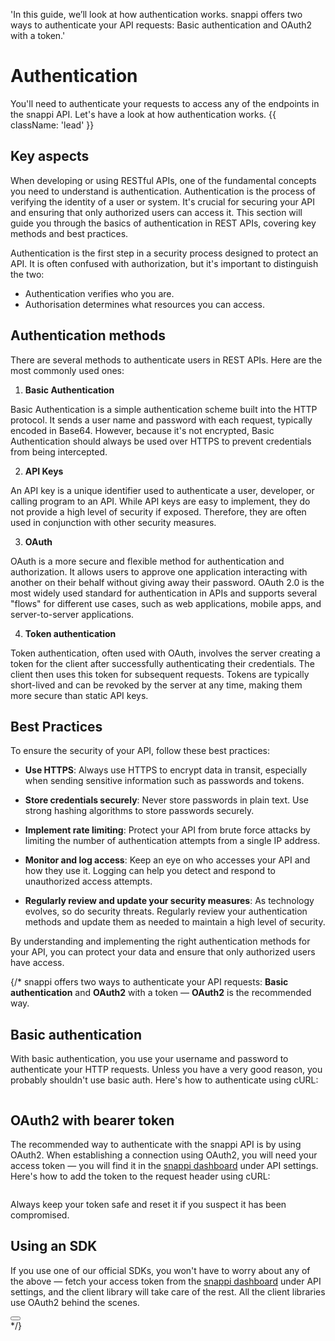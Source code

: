   'In this guide, we’ll look at how authentication works. snappi offers two ways to authenticate your API requests: Basic authentication and OAuth2 with a token.'

# Authentication

You'll need to authenticate your requests to access any of the endpoints in the snappi API. Let's have a look at how authentication works. {{ className: 'lead' }}


## Key aspects

When developing or using RESTful APIs, one of the fundamental concepts you need to understand is authentication. Authentication is the process of verifying the identity of a user or system. It's crucial for securing your API and ensuring that only authorized users can access it. This section will guide you through the basics of authentication in REST APIs, covering key methods and best practices.

Authentication is the first step in a security process designed to protect an API. It is often confused with authorization, but it's important to distinguish the two:
- Authentication verifies who you are.
- Authorisation determines what resources you can access.

## Authentication methods

There are several methods to authenticate users in REST APIs. Here are the most commonly used ones:

1. **Basic Authentication**

Basic Authentication is a simple authentication scheme built into the HTTP protocol. It sends a user name and password with each request, typically encoded in Base64. However, because it's not encrypted, Basic Authentication should always be used over HTTPS to prevent credentials from being intercepted.


2. **API Keys**

An API key is a unique identifier used to authenticate a user, developer, or calling program to an API. While API keys are easy to implement, they do not provide a high level of security if exposed. Therefore, they are often used in conjunction with other security measures.

3. **OAuth**

OAuth is a more secure and flexible method for authentication and authorization. It allows users to approve one application interacting with another on their behalf without giving away their password. OAuth 2.0 is the most widely used standard for authentication in APIs and supports several "flows" for different use cases, such as web applications, mobile apps, and server-to-server applications.

4. **Token authentication**

Token authentication, often used with OAuth, involves the server creating a token for the client after successfully authenticating their credentials. The client then uses this token for subsequent requests. Tokens are typically short-lived and can be revoked by the server at any time, making them more secure than static API keys.

## Best Practices 

To ensure the security of your API, follow these best practices:

- **Use HTTPS**: Always use HTTPS to encrypt data in transit, especially when sending sensitive information such as passwords and tokens.

- **Store credentials securely**: Never store passwords in plain text. Use strong hashing algorithms to store passwords securely.

- **Implement rate limiting**: Protect your API from brute force attacks by limiting the number of authentication attempts from a single IP address.

- **Monitor and log access**: Keep an eye on who accesses your API and how they use it. Logging can help you detect and respond to unauthorized access attempts.

- **Regularly review and update your security measures**: As technology evolves, so do security threats. Regularly review your authentication methods and update them as needed to maintain a high level of security.

<Important>
By understanding and implementing the right authentication methods for your API, you can protect your data and ensure that only authorized users have access.
</Important>


{/*
<Note>
  snappi offers two ways to authenticate your API requests: **Basic authentication** and **OAuth2** with a token — **OAuth2** is the recommended way. 
</Note>

## Basic authentication

With basic authentication, you use your username and password to authenticate your HTTP requests. Unless you have a very good reason, you probably shouldn't use basic auth. Here's how to authenticate using cURL:

```bash {{ title: 'Example request with basic auth' }}


```



## OAuth2 with bearer token

The recommended way to authenticate with the snappi API is by using OAuth2. When establishing a connection using OAuth2, you will need your access token — you will find it in the [snappi dashboard](#) under API settings. Here's how to add the token to the request header using cURL:

```bash {{ title: 'Example request with bearer token' }}


```

Always keep your token safe and reset it if you suspect it has been compromised.

## Using an SDK

If you use one of our official SDKs, you won't have to worry about any of the above — fetch your access token from the [snappi dashboard](#) under API settings, and the client library will take care of the rest. All the client libraries use OAuth2 behind the scenes.

<div className="not-prose">
  <Button
    href="/sdks"
    variant="text"
    arrow="right"
    children="Check out our list of first-party SDKs"
  />
</div>
*/}